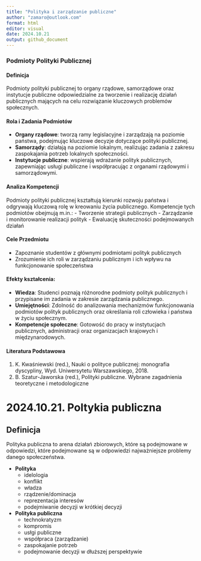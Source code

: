 ---
title: "Polityka i zarządzanie publiczne"
author: "zamaro@outlook.com"
format: html
editor: visual
date: 2024.10.21
output: github_document
---


### Podmioty Polityki Publicznej

#### Definicja

Podmioty polityki publicznej to organy rządowe, samorządowe oraz instytucje publiczne odpowiedzialne za tworzenie i realizację działań publicznych mających na celu rozwiązanie kluczowych problemów społecznych.

#### Rola i Zadania Podmiotów
- **Organy rządowe**: tworzą ramy legislacyjne i zarządzają na poziomie państwa, podejmując kluczowe decyzje dotyczące polityki publicznej.
- **Samorządy**: działają na poziomie lokalnym, realizując zadania z zakresu zaspokajania potrzeb lokalnych społeczności.
- **Instytucje publiczne**: wspierają wdrażanie polityk publicznych, zapewniając usługi publiczne i współpracując z organami rządowymi i samorządowymi.

#### Analiza Kompetencji

Podmioty polityki publicznej kształtują kierunki rozwoju państwa i odgrywają kluczową rolę w kreowaniu życia publicznego. Kompetencje tych podmiotów obejmują m.in.:
- Tworzenie strategii publicznych
- Zarządzanie i monitorowanie realizacji polityk
- Ewaluację skuteczności podejmowanych działań

#### Cele Przedmiotu
- Zapoznanie studentów z głównymi podmiotami polityk publicznych
- Zrozumienie ich roli w zarządzaniu publicznym i ich wpływu na funkcjonowanie społeczeństwa

#### Efekty kształcenia:
- **Wiedza**: Studenci poznają różnorodne podmioty polityk publicznych i przypisane im zadania w zakresie zarządzania publicznego.
- **Umiejętności**: Zdolność do analizowania mechanizmów funkcjonowania podmiotów polityk publicznych oraz określania roli człowieka i państwa w życiu społecznym.
- **Kompetencje społeczne**: Gotowość do pracy w instytucjach publicznych, administracji oraz organizacjach krajowych i międzynarodowych.

#### Literatura Podstawowa
1. K. Kwaśniewski (red.), Nauki o polityce publicznej: monografia dyscypliny, Wyd. Uniwersytetu Warszawskiego, 2018.
2. B. Szatur-Jaworska (red.), Polityki publiczne. Wybrane zagadnienia teoretyczne i metodologiczne

# 2024.10.21. Poltykia publiczna

## Definicja

Polityka publiczna to arena działań zbiorowych, które są podejmowane w odpowiedzi, które podejmowane są w odpowiedzi najważniejsze problemy danego społeczeństwa.

* **Polityka** 
  - idelologia
  - konflikt
  - władza
  - rządzenie/dominacja
  - reprezentacja interesów
  - podejmiwanie decyzji w krótkiej decyzji 
  
  
* **Polityka publiczna** 
  - technokratyzm
  - kompromis 
  - usłgi publiczne
  - współpraca (zarządzanie)
  - zaspokajanie potrzeb
  - podejmowanie decyzji w dłuższej perspektywie